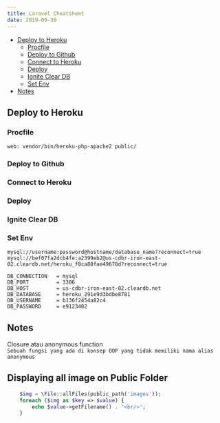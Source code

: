 ```yaml
---
title: Laravel Cheatsheet
date: 2019-09-30
---
```


- [Deploy to Heroku](#deploy-to-heroku)
    - [Procfile](#procfile)
    - [Deploy to Github](#deploy-to-github)
    - [Connect to Heroku](#connect-to-heroku)
    - [Deploy](#deploy)
    - [Ignite Clear DB](#ignite-clear-db)
    - [Set Env](#set-env)
- [Notes](#notes)
## Deploy to Heroku
### Procfile
```
web: vendor/bin/heroku-php-apache2 public/
```

### Deploy to Github
### Connect to Heroku 
### Deploy
### Ignite Clear DB
### Set Env
```env
mysql://username:password@hostname/database_name?reconnect=true  
mysql://bef07fa2dcb4fe:a2399eb2@us-cdbr-iron-east-02.cleardb.net/heroku_f8ca88fae49678d?reconnect=true

DB_CONNECTION	= mysql
DB_PORT		    = 3306
DB_HOST		    = us-cdbr-iron-east-02.cleardb.net
DB_DATABASE	    = heroku_291e9d3bdbe8781
DB_USERNAME	    = b136f2454a82c4
DB_PASSWORD	    = e9123402
```

## Notes
Closure atau anonymous function  
`Sebuah fungsi yang ada di konsep OOP yang tidak memiliki nama alias anonymous`

## Displaying all image on Public Folder
```php
    $img = \File::allFiles(public_path('images'));
    foreach ($img as $key => $value) {
        echo $value->getFilename() . '<br/>';
    }
```